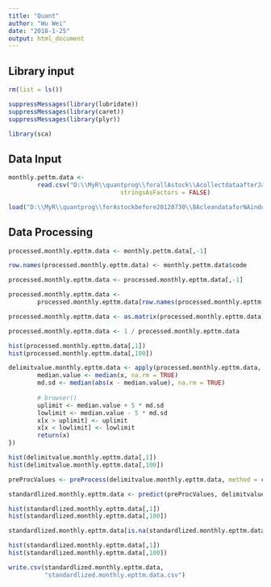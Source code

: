 ```yaml
---
title: "Quant"
author: "Wu Wei"
date: "2018-1-25"
output: html_document
---
```




## Library input
```r
rm(list = ls())

suppressMessages(library(lubridate))
suppressMessages(library(caret))
suppressMessages(library(plyr))

library(sca)

```

## Data Input

```r
monthly.pettm.data <- 
        read.csv("D:\\MyR\\quantprog\\forallAstock\\AcollectdataafterJan2018\\monthly.pettm.data.csv", 
                               stringsAsFactors = FALSE)


```


```r
load("D:\\MyR\\quantprog\\forAstockbefore20120730\\BAcleandataforNAindustry\\stockcode")
```

## Data Processing


```r
processed.monthly.epttm.data <- monthly.pettm.data[,-1]

row.names(processed.monthly.epttm.data) <- monthly.pettm.data$code

```


```r
processed.monthly.epttm.data <- processed.monthly.epttm.data[,-1]
```

```r
processed.monthly.epttm.data <- 
        processed.monthly.epttm.data[row.names(processed.monthly.epttm.data) %in% stockcode,]

```



```r
processed.monthly.epttm.data <- as.matrix(processed.monthly.epttm.data)

processed.monthly.epttm.data <- 1 / processed.monthly.epttm.data
```

```r
hist(processed.monthly.epttm.data[,1])
hist(processed.monthly.epttm.data[,100])
```




```r


delimitvalue.monthly.epttm.data <- apply(processed.monthly.epttm.data, 2, function(x) {
        median.value <- median(x, na.rm = TRUE)
        md.sd <- median(abs(x - median.value), na.rm = TRUE)
        
        # browser()
        uplimit <- median.value + 5 * md.sd
        lowlimit <- median.value - 5 * md.sd
        x[x > uplimit] <- uplimit
        x[x < lowlimit] <- lowlimit
        return(x)
})

```

```r
hist(delimitvalue.monthly.epttm.data[,1])
hist(delimitvalue.monthly.epttm.data[,100])
```





```r
preProcValues <- preProcess(delimitvalue.monthly.epttm.data, method = c("center","scale"))

standardlized.monthly.epttm.data <- predict(preProcValues, delimitvalue.monthly.epttm.data)
```

```r
hist(standardlized.monthly.epttm.data[,1])
hist(standardlized.monthly.epttm.data[,100])
```

```r

standardlized.monthly.epttm.data[is.na(standardlized.monthly.epttm.data)] <- 0
```

```r
hist(standardlized.monthly.epttm.data[,1])
hist(standardlized.monthly.epttm.data[,100])
```


```r

write.csv(standardlized.monthly.epttm.data, 
          "standardlized.monthly.epttm.data.csv")


```

